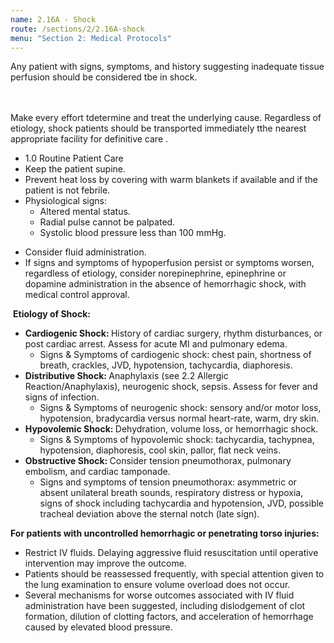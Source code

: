 ```yaml
---
name: 2.16A - Shock
route: /sections/2/2.16A-shock
menu: "Section 2: Medical Protocols"
---
```



<Note id="note-1" alignment="left">
  Any patient with signs, symptoms, and history suggesting inadequate
  tissue perfusion should be considered tbe in shock. 

  <br /><br />
  Make every effort tdetermine and treat the underlying cause.
  Regardless of etiology, shock patients should be transported
  immediately tthe nearest appropriate facility for definitive care .
</Note>

<EMTLevel level="basic">
  <ul>
    <li>
      <MyLink to="/sections/1/1.0-routine-patient-care">
        1.0 Routine Patient Care
      </MyLink>
    </li>
    <li>
      Keep the patient supine.
    </li>
    <li>
      Prevent heat loss by covering with warm blankets if available and if the patient is not febrile.
    </li>
    <li>
      Physiological signs:
      <ul>
       <li>Altered mental status.</li>
       <li>Radial pulse cannot be palpated.</li>
       <li>Systolic blood pressure less than 100 mmHg.</li>
      </ul>
    </li>
  </ul>
  <AdultBasicShockTable />
</EMTLevel>

<EMTLevel level="advanced">
  <AdultAdvancedShockTable />
</EMTLevel>

<EMTLevel level="paramedic">
  <ul>
    <li>
      Consider fluid administration.
    </li>
    <li>
      If signs and symptoms of hypoperfusion persist or symptoms worsen,
      regardless of etiology, consider norepinephrine, epinephrine or dopamine
      administration in the absence of hemorrhagic shock, with medical control
      approval.
    </li>
  </ul>
</EMTLevel>

<EMTLevel level="paramedic" medControl={true}>
  <AdultParamedicShockTable />
</EMTLevel>

<Note id="note-2" alignment="left">
  <strong style="display: block; margin: 0 0 0.75rem 0.25rem;">
    Etiology of Shock:
  </strong>

  <ul>
    <li>
      <strong>Cardiogenic Shock: </strong> History of cardiac surgery,
      rhythm disturbances, or post cardiac arrest. Assess for acute MI
      and pulmonary edema.
      <ul>
        <li>
          Signs & Symptoms of cardiogenic shock: chest pain, shortness of
          breath, crackles, JVD, hypotension, tachycardia, diaphoresis.
        </li>
      </ul>
    </li>
    <li>
      <strong>Distributive Shock: </strong> Anaphylaxis (see 2.2
      Allergic Reaction/Anaphylaxis), neurogenic shock, sepsis. Assess
      for fever and signs of infection.
      <ul>
        <li>
          Signs & Symptoms of neurogenic shock: sensory and/or motor
          loss, hypotension, bradycardia versus normal heart-rate, warm,
          dry skin.
        </li>
      </ul>
    </li>
    <li>
      <strong>Hypovolemic Shock: </strong> Dehydration, volume loss, or
      hemorrhagic shock.
      <ul>
        <li>
          Signs & Symptoms of hypovolemic shock: tachycardia, tachypnea,
          hypotension, diaphoresis, cool skin, pallor, flat neck veins.
        </li>
      </ul>
    </li>
    <li>
      <strong>Obstructive Shock: </strong> Consider tension
      pneumothorax, pulmonary embolism, and cardiac tamponade.
      <ul>
        <li>
          Signs and symptoms of tension pneumothorax: asymmetric or
          absent unilateral breath sounds, respiratory distress or
          hypoxia, signs of shock including tachycardia and hypotension,
          JVD, possible tracheal deviation above the sternal notch (late
          sign).
        </li>
      </ul>
    </li>
  </ul>
</Note>

<Note id="note-3" alignment="left">
  <strong style="margin-bottom: 0.5rem; display: block;">
    For patients with uncontrolled hemorrhagic or penetrating torso injuries:
  </strong>
  <ul>
    <li>
      Restrict IV fluids. Delaying aggressive fluid resuscitation until
      operative intervention may improve the outcome.
    </li>
    <li>
      Patients should be reassessed frequently, with special attention
      given to the lung examination to ensure volume overload does not
      occur.
    </li>
    <li>
      Several mechanisms for worse outcomes associated with IV fluid
      administration have been suggested, including dislodgement of clot
      formation, dilution of clotting factors, and acceleration of
      hemorrhage caused by elevated blood pressure.
    </li>
  </ul>
</Note>

